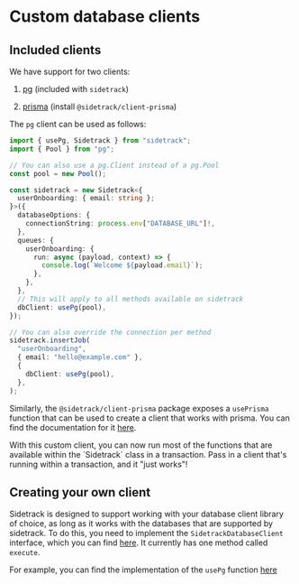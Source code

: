 
# Custom database clients

## Included clients

We have support for two clients:

1. [pg](https://npmjs.com/package/pg) (included with `sidetrack`)

2. [prisma](https://npmjs.com/package/prisma) (install `@sidetrack/client-prisma`)

The `pg` client can be used as follows:

```ts twoslash
import { usePg, Sidetrack } from "sidetrack";
import { Pool } from "pg";

// You can also use a pg.Client instead of a pg.Pool
const pool = new Pool();

const sidetrack = new Sidetrack<{
  userOnboarding: { email: string };
}>({
  databaseOptions: {
    connectionString: process.env["DATABASE_URL"]!,
  },
  queues: {
    userOnboarding: {
      run: async (payload, context) => {
        console.log(`Welcome ${payload.email}`);
      },
    },
  },
  // This will apply to all methods available on sidetrack
  dbClient: usePg(pool),
});

// You can also override the connection per method
sidetrack.insertJob(
  "userOnboarding",
  { email: "hello@example.com" },
  {
    dbClient: usePg(pool),
  },
);
```

Similarly, the `@sidetrack/client-prisma` package exposes a `usePrisma` function that can be used to create a client that works with prisma. You can find the documentation for it [here](https://sidetracklabs.github.io/sidetrack/functions/_sidetrack_client_prisma.usePrisma.html).

<Callout>
  With this custom client, you can now run most of the functions that are
  available within the `Sidetrack` class in a transaction. Pass in a client
  that's running within a transaction, and it "just works"!
</Callout>

## Creating your own client

Sidetrack is designed to support working with your database client library of choice, as long as it works with the databases that are supported by sidetrack. To do this, you need to implement the `SidetrackDatabaseClient` interface, which you can find [here](https://sidetracklabs.github.io/sidetrack/interfaces/sidetrack.index.SidetrackDatabaseClient.html). It currently has one method called `execute`.

For example, you can find the implementation of the `usePg` function [here](https://github.com/sidetracklabs/sidetrack/blob/main/packages/sidetrack/src/client.ts#L18)
